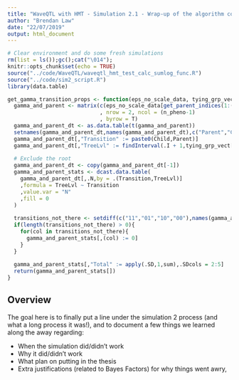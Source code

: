 ```yaml
---
title: "WaveQTL with HMT - Simulation 2.1 - Wrap-up of the algorithm correctness simulations"
author: "Brendan Law"
date: "22/07/2019"
output: html_document
---
```


```r
# Clear environment and do some fresh simulations
rm(list = ls());gc();cat("\014");
knitr::opts_chunk$set(echo = TRUE)
source("../code/WaveQTL/waveqtl_hmt_test_calc_sumlog_func.R")
source("../code/sim2_script.R")
library(data.table)

get_gamma_transition_props <- function(eps_no_scale_data, tying_grp_vect, n_pheno){
  gamma_and_parent <- matrix(c(eps_no_scale_data[get_parent_indices(1:(n_pheno-1))],eps_no_scale_data)
                             , nrow = 2, ncol = (n_pheno-1)
                             , byrow = T)
  gamma_and_parent_dt <- as.data.table(t(gamma_and_parent))
  setnames(gamma_and_parent_dt,names(gamma_and_parent_dt),c("Parent","Child"))
  gamma_and_parent_dt[,"Transition" := paste0(Child,Parent)]
  gamma_and_parent_dt[,"TreeLvl" := findInterval(.I + 1,tying_grp_vect[-1])]
  
  # Exclude the root
  gamma_and_parent_dt <- copy(gamma_and_parent_dt[-1])
  gamma_and_parent_stats <- dcast.data.table(
    gamma_and_parent_dt[,.N,by = .(Transition,TreeLvl)]
    ,formula = TreeLvl ~ Transition
    ,value.var = "N"
    ,fill = 0
  )
  
  transitions_not_there <- setdiff(c("11","01","10","00"),names(gamma_and_parent_stats))
  if(length(transitions_not_there) > 0){
    for(col in transitions_not_there){
      gamma_and_parent_stats[,(col) := 0]
    }
  }
  
  gamma_and_parent_stats[,"Total" := apply(.SD,1,sum),.SDcols = 2:5]
  return(gamma_and_parent_stats[])
}
```
## Overview

The goal here is to finally put a line under the simulation 2 process (and what a long process it was!), and to document a few things we learned along the away regarding:

- When the simulation did/didn't work
- Why it did/didn't work
- What plan on putting in the thesis
- Extra justifications (related to Bayes Factors) for why things went awry,
